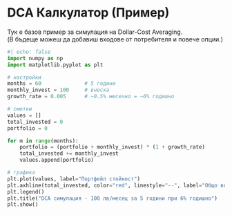 # DCA Калкулатор (Пример)

Тук е базов пример за симулация на Dollar-Cost Averaging.  
(В бъдеще можеш да добавиш входове от потребителя и повече опции.)

```python
#| echo: false
import numpy as np
import matplotlib.pyplot as plt

# настройки
months = 60              # 5 години
monthly_invest = 100     # вноска
growth_rate = 0.005      # ~0.5% месечно = ~6% годишно

# сметки
values = []
total_invested = 0
portfolio = 0

for m in range(months):
    portfolio = (portfolio + monthly_invest) * (1 + growth_rate)
    total_invested += monthly_invest
    values.append(portfolio)

# графика
plt.plot(values, label="Портфейл стойност")
plt.axhline(total_invested, color="red", linestyle="--", label="Общо внесено")
plt.legend()
plt.title("DCA симулация - 100 лв/месец за 5 години при 6% годишно")
plt.show()
```
